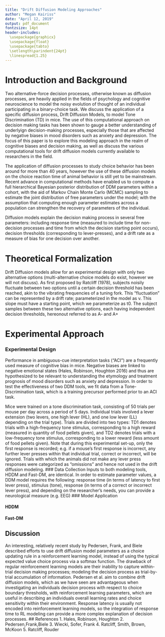```yaml
---
title: "Drift Diffusion Modeling Approaches"
author: "Megan Kairiss"
date: "April 12, 2019"
output: pdf_document
fontzsize: 14pt
header-includes:
  \usepackage{graphicx}
  \usepackage{float}
  \usepackage{tabto}
  \setlength\parindent{24pt}
  \linespread{1.25}
---
```

# Introduction and Background

Two alternative-force decision processes, otherwise known as diffusion processes, are heavily applied in the fields of psychology and cognitive neuroscience to model the noisy evolution of thought of an individual participating in a binary-choice task. We discuss the application of a specific diffusion process, Drift Diffusion Models, to model Tone Discrimination (TD) in mice. The use of this computational approach on decision making tasks has been shown to gauge a better understanding of underlyign decision-making processes, especially those that are affected by negative biases in mood disorders such as anxiety and depression. The focus of this paper is to explore this modeling approach in the realm of cognitive biases and decision making, as well as discuss the various computational tools for drift diffusion models currently available to researchers in the field.  

The application of diffusion processes to study choice behavior has been around for more than 40 years, however the use of these diffusion models on the choice reaction time of animal behavior is still yet to be mainstream. Recent advance in computational methods have enabled us to compute a full hierarchical Bayesian posterior distribution of DDM parameters within a cohort, with the aid of Markov Chain Monte Carlo (MCMC) sampling to estimate the joint distribution of free parameters under the model; with the assumption that computing enough parameter estimates across a population can strengthen the recovery of parameters of the individual. 

Diffusion models explain the decision making process in several free parameters: including response time (measured to include time for non-decision processes and time from which the decision starting point occurs), decision thresholds (corresponding to lever-presses), and a drift rate as a measure of bias for one decision over another.  

# Theoretical Formalization
Drift Diffusion models allow for an experimental design with only two alternative options (multi-alternative choice models do exist, however we will not discuss). As first proposed by Ratcliff (1978), subjects noisily fluctuate between two options until a certain decision threshold has been reached, akin to the vibrating frequencies of a tuning fork. This "fluctuation" can be represented by a drift rate; parameterized in the model as v. This slope must have a starting point, which we parameterize as t0. The subject samples between these two alternative options, each having independent decision thresholds, hereonout referred to  as A- and A+

\begin{figure}[H]
  \caption{Visualization of Drift Diffusion model parameters (CITATION)}
  \includegraphics{/home/megan/Desktop/Drift-Diffusion/paper/ddm.png}
\end{figure}



# Experimental Approach
### Experimental Design
Performance in ambiguous-cue interpretation tasks (“ACI”) are a frequently used measure of cognitive bias in mice. Negative biases are linked to negative emotional states (Hales, Robinson, Houghton 2016) and thus are hypothesized to be relevant to understanding the etymology and treatment prognosis of mood disorders such as anxiety and depression.  In order to test the effectiveness of two DDM tools, we fit data from a Tone-Discrimination task, which is a training precursor performed prior to an ACI task.  

Mice were trained on a tone discrimination task, consisting of 50 trials per mouse per day across a period of 5 days. Individual trials involved a lever extension (two levers, one high lever (HL), and one low lever (LL) depending on the trial type). Trials are divided into two types: TD1 denotes trials with a high-frequency tone stimulus, corresponding to a high reward (measured in quantity of food pellets given), and TD2 denotes trials with a low-frequency tone stimulus, corresponding to a lower reward (less amount of food pellets given). Note that during this experimental set-up, only the first response is recorded; e.g. if a mouse’s first response is incorrect, any further lever presses within that individual trial, correct or incorrect, will be ignored. Trials with which the animals did not make any lever press responses were categorized as “omissions” and hence not used in the drift diffusion modeling. 
### Data Collection
Inputs to both modeling tools, HDDM and Fast-DM, are identical. In order to estimate parameter values, a DDM model requires the following: response time (in terms of latency to first lever press), stimulus (tone), response (in terms of a correct or incorrect lever press), and depending on the researcher's needs, you can provide a neurological measure (e.g. EEG)
### Model Application

#### HDDM

#### Fast-DM

## Discussion
An interesting, relatively recent study by Pedersen, Frank, and Biele described efforts to use drift diffusion model parameters as a choice updating rule in a reinforcement learning model, instead of using the typical expected value choice process via a softmax function. The drawback of regular reinforcement learning models are their inability to capture within-trial decision making processes; modeling the decision process as trial-by-trial accumulation of information. Pedersen et al. aim to combine drift diffusion models, which as we have seen are advantageous when investigating an individuals decision process with respect to choice boundary thresholds, with reinforcement learning parameters, which are useful in describing an individuals overall learning rates and choice sensitivity within their environment. Response latency is usually not encoded into reinforcement learning models, so the integration of response time to RL modeling can provide a more complex explanation of decision processes. 
## References
1. Hales, Robinson, Houghton
2. Pedersen,Frank,Biele
3. Wiecki, Sofer, Frank
4. Ratcliff, Smith, Brown, McKoon
5. Ratcliff, Rouder
